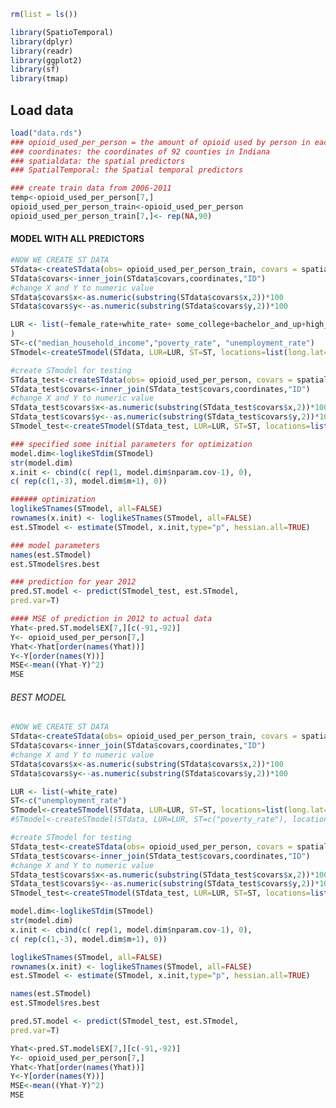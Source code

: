 ```{r}
rm(list = ls())
```
```{r}
library(SpatioTemporal)
library(dplyr)
library(readr)
library(ggplot2)
library(sf)
library(tmap)
```
## Load data
```{r}
load("data.rds")
### opioid_used_per_person = the amount of opioid used by person in each county from 2006-2012
### coordinates: the coordinates of 92 counties in Indiana
### spatialdata: the spatial predictors
### SpatialTemporal: the Spatial temporal predictors
```

```{r}
### create train data from 2006-2011
temp<-opioid_used_per_person[7,]
opioid_used_per_person_train<-opioid_used_per_person
opioid_used_per_person_train[7,]<- rep(NA,90)
```

#### MODEL WITH ALL PREDICTORS
```{r}
#NOW WE CREATE ST DATA
STdata<-createSTdata(obs= opioid_used_per_person_train, covars = spatialdata, SpatioTemporal = SpatialTemporal)
STdata$covars<-inner_join(STdata$covars,coordinates,"ID")
#change X and Y to numeric value
STdata$covars$x<-as.numeric(substring(STdata$covars$x,2))*100
STdata$covars$y<--as.numeric(substring(STdata$covars$y,2))*100

LUR <- list(~female_rate+white_rate+ some_college+bachelor_and_up+high_school_diploma+young_people+middle_age+age_60_up
)
ST<-c("median_household_income","poverty_rate", "unemployment_rate")
STmodel<-createSTmodel(STdata, LUR=LUR, ST=ST, locations=list(long.lat=c("x","y")))
```


```{r}
#create STmodel for testing
STdata_test<-createSTdata(obs= opioid_used_per_person, covars = spatialdata, SpatioTemporal = SpatialTemporal)
STdata_test$covars<-inner_join(STdata_test$covars,coordinates,"ID")
#change X and Y to numeric value
STdata_test$covars$x<-as.numeric(substring(STdata_test$covars$x,2))*100
STdata_test$covars$y<--as.numeric(substring(STdata_test$covars$y,2))*100
STmodel_test<-createSTmodel(STdata_test, LUR=LUR, ST=ST, locations=list(long.lat=c("x","y")))
```


```{r}
### specified some initial parameters for optimization
model.dim<-loglikeSTdim(STmodel)
str(model.dim)
x.init <- cbind(c( rep(1, model.dim$nparam.cov-1), 0),
c( rep(c(1,-3), model.dim$m+1), 0))
```



```{r}
###### optimization
loglikeSTnames(STmodel, all=FALSE)
rownames(x.init) <- loglikeSTnames(STmodel, all=FALSE)
est.STmodel <- estimate(STmodel, x.init,type="p", hessian.all=TRUE)
```
```{r}
### model parameters
names(est.STmodel)
est.STmodel$res.best
```








```{r}
### prediction for year 2012
pred.ST.model <- predict(STmodel_test, est.STmodel,
pred.var=T)
```


```{r}
#### MSE of prediction in 2012 to actual data
Yhat<-pred.ST.model$EX[7,][c(-91,-92)]
Y<- opioid_used_per_person[7,]
Yhat<-Yhat[order(names(Yhat))]
Y<-Y[order(names(Y))]
MSE<-mean((Yhat-Y)^2)
MSE
```

###### BEST MODEL
```{r}
#NOW WE CREATE ST DATA
STdata<-createSTdata(obs= opioid_used_per_person_train, covars = spatialdata, SpatioTemporal = SpatialTemporal)
STdata$covars<-inner_join(STdata$covars,coordinates,"ID")
#change X and Y to numeric value
STdata$covars$x<-as.numeric(substring(STdata$covars$x,2))*100
STdata$covars$y<--as.numeric(substring(STdata$covars$y,2))*100

LUR <- list(~white_rate)
ST<-c("unemployment_rate")
STmodel<-createSTmodel(STdata, LUR=LUR, ST=ST, locations=list(long.lat=c("x","y")))
#STmodel<-createSTmodel(STdata, LUR=LUR, ST=c("poverty_rate"), locations=list(long.lat=c("x","y")))
```



```{r}
#create STmodel for testing
STdata_test<-createSTdata(obs= opioid_used_per_person, covars = spatialdata, SpatioTemporal = SpatialTemporal)
STdata_test$covars<-inner_join(STdata_test$covars,coordinates,"ID")
#change X and Y to numeric value
STdata_test$covars$x<-as.numeric(substring(STdata_test$covars$x,2))*100
STdata_test$covars$y<--as.numeric(substring(STdata_test$covars$y,2))*100
STmodel_test<-createSTmodel(STdata_test, LUR=LUR, ST=ST, locations=list(long.lat=c("x","y")))
```


```{r}
model.dim<-loglikeSTdim(STmodel)
str(model.dim)
x.init <- cbind(c( rep(1, model.dim$nparam.cov-1), 0),
c( rep(c(1,-3), model.dim$m+1), 0))
```



```{r}
loglikeSTnames(STmodel, all=FALSE)
rownames(x.init) <- loglikeSTnames(STmodel, all=FALSE)
est.STmodel <- estimate(STmodel, x.init,type="p", hessian.all=TRUE)
```
```{r}
names(est.STmodel)
est.STmodel$res.best
```






```{r}
pred.ST.model <- predict(STmodel_test, est.STmodel,
pred.var=T)
```




```{r}
Yhat<-pred.ST.model$EX[7,][c(-91,-92)]
Y<- opioid_used_per_person[7,]
Yhat<-Yhat[order(names(Yhat))]
Y<-Y[order(names(Y))]
MSE<-mean((Yhat-Y)^2)
MSE
```

